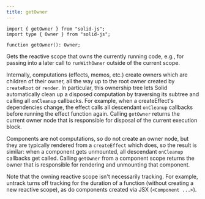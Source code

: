 ```yaml
---
title: getOwner
---
```


```tsx
import { getOwner } from "solid-js";
import type { Owner } from "solid-js";

function getOwner(): Owner;
```

Gets the reactive scope that owns the currently running code, e.g., for passing into a later call to `runWithOwner` outside of the current scope.

Internally, computations (effects, memos, etc.) create owners which are children of their owner, all the way up to the root owner created by `createRoot` or `render`. In particular, this ownership tree lets Solid automatically clean up a disposed computation by traversing its subtree and calling all `onCleanup` callbacks. For example, when a createEffect's dependencies change, the effect calls all descendant `onCleanup` callbacks before running the effect function again. Calling `getOwner` returns the current owner node that is responsible for disposal of the current execution block.

Components are not computations, so do not create an owner node, but they are typically rendered from a `createEffect` which does, so the result is similar: when a component gets unmounted, all descendant `onCleanup` callbacks get called. Calling `getOwner` from a component scope returns the owner that is responsible for rendering and unmounting that component.

Note that the owning reactive scope isn't necessarily tracking. For example, untrack turns off tracking for the duration of a function (without creating a new reactive scope), as do components created via JSX (`<Component ...>`).
